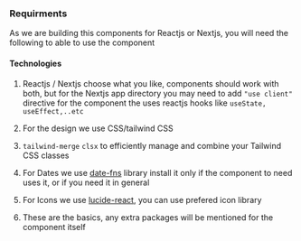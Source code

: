 ### Requirments

As we are building this components for Reactjs or Nextjs, you will need the following to able to use the component

#### Technologies

1. Reactjs / Nextjs
   choose what you like, components should work with both, but for the Nextjs app directory you may need to add `"use client"` directive for the component the uses reactjs hooks like `useState, useEffect,..etc`

2. For the design we use CSS/tailwind CSS
3. `tailwind-merge` `clsx` to efficiently manage and combine your Tailwind CSS classes

4. For Dates we use [date-fns](https://date-fns.org/) library
   install it only if the component to need uses it, or if you need it in general

5. For Icons we use [lucide-react](https://lucide.dev/), you can use prefered icon library

6. These are the basics, any extra packages will be mentioned for the component itself
